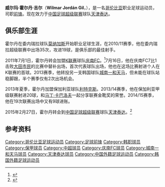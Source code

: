 {{noteta|G1=足球}}{{infobox Football biography
| name = 威尔玛·霍尔丹<br>Wilmar Jordán
| image = [[File:Wilmar_Jordán_Gil_3.JPG|240px]]
| fullname = Wilmar Jordán Gil
| birth_date = {{birth date and age|1990|10|17|df=y}}
| birth_place = [[哥伦比亚|哥伦比亚]][[麦德林|麦德林]]
| height = {{height|m=1.81}}
| position = [[前锋_(足球)|前锋]]
| currentclub = [[天津泰达足球俱乐部|天津泰达]]
| clubnumber  = -
| youthyears1 = 
| youthclubs1 = 
| years1 = 2010–2011 | clubs1 = [[Monagas_Sport_Club|莫纳加斯]]    | caps1 = 35 | goals1 = 19
| years2 = 2011–2012 | clubs2 = [[庆南足球俱乐部|庆南FC]]        | caps2 = 32 | goals2 = 5
| years3 = 2013       | clubs3 = [[城南足球俱乐部|城南一和]]          | caps3 = 2  | goals3 = 0
| years4 = 2013–2015 | clubs4 = [[利特克斯足球俱乐部|利特克斯]] | caps4 = 54 | goals4 = 29
| years5 = 2015–     | clubs5 = [[天津泰达足球俱乐部|天津泰达]]   | caps5 =  1 | goals5 = 0
| years6 = 2015–2016 | clubs6 = [[酋長會|酋長會]](外借)   | caps6 =  13 | goals6 = 3
| nationalyears1 = 
| nationalteam1 = 
| nationalcaps1 = 
| nationalgoals1 = 
| club-update = 2015年3月1日
| nationalteam-update = 
}}
{{Spanish name|霍尔丹|吉尔}}
'''威尔玛·霍尔丹·吉尔'''（'''Wilmar Jordán Gil'''，{{bd|1990年|10月17日|||Jordan, Wilmar}}），是一名[[哥伦比亚|哥伦比亚]]职业足球运动员，司职[[前锋_(足球)|前锋]]。现在效力于[[中国足球超级联赛|中国足球超级联赛]]球队[[天津泰达足球俱乐部|天津泰达]]。

==俱乐部生涯==
霍尔丹在委内瑞拉球队[[Monagas_Sport_Club|莫纳加斯]]开始职业足球生涯，在2010/11赛季，他在委内瑞拉超级联赛中出场35次，攻进19球，是俱乐部的最佳射手。

2011年7月1日，霍尔丹转会加盟[[K联赛|K联赛]]球队[[庆南足球俱乐部|庆南FC]]。<ref>{{cite news|url=http://www.hechosencolombia.com.co/news/wilmar-jordan-gil-ya-esta-en-gyeongnam.html|title=Wilmar Jordán Gil ya está en Gyeongnam FC|publisher=www.hechosencolombia.com.co|date=1 July 2011|accessdate=1 July 2011|language=pt|deadurl=yes|archiveurl=https://web.archive.org/web/20120326115809/http://www.hechosencolombia.com.co/news/wilmar-jordan-gil-ya-esta-en-gyeongnam.html|archivedate=2012年3月26日}}</ref>7月16日，他在庆南FC7比1击败[[大田市民足球俱樂部|大田市民]]的比赛中替补出场，首次代表球队出场，他也在这场比赛射进个人在K联赛的首球。2013赛季，他转投另一支韩国球队[[城南足球俱乐部|城南一和天马]]，但未能在球队站稳脚跟，半个赛季仅有2次出场机会。

2013年夏季，霍尔丹加盟保加利亚球队[[利特克斯足球俱乐部|利特克斯]]。2013/14赛季，他在保加利亚甲级联赛射进20球，和[[馬田·甘貝洛夫|马丁·卡巴洛夫]]一起分享联赛金靴奖的荣誉。2014/15赛季，他在19次联赛出场中又有9球进账。

2015年2月27日，霍尔丹转会到[[中国足球超级联赛|中国足球超级联赛]]球队[[天津泰达足球俱乐部|天津泰达]]。<ref>{{Cite web |url=http://sports.sina.com.cn/j/2015-02-27/10577526586.shtml |title=泰达签约哥伦比亚射手 本赛季保甲联赛已攻入9球 |accessdate=2015-03-04 |archive-date=2015-02-27 |archive-url=https://web.archive.org/web/20150227074442/http://sports.sina.com.cn/j/2015-02-27/10577526586.shtml |dead-url=no }}</ref>

==参考资料==
{{reflist}}

{{2015年中超分类名单天津}}

{{DEFAULTSORT:Jordan, Wilmar}}
[[Category:哥伦比亚足球运动员|Category:哥伦比亚足球运动员]]
[[Category:足球前锋|Category:足球前锋]]
[[Category:韩职球员|Category:韩职球员]]
[[Category:保甲球员|Category:保甲球员]]
[[Category:中超球员|Category:中超球员]]
[[Category:庆南FC球员|Category:庆南FC球员]]
[[Category:城南一和天马球员|Category:城南一和天马球员]]
[[Category:天津泰达球员|Category:天津泰达球员]]
[[Category:中国外籍足球运动员|Category:中国外籍足球运动员]]
[[Category:韩国外籍足球运动员|Category:韩国外籍足球运动员]]